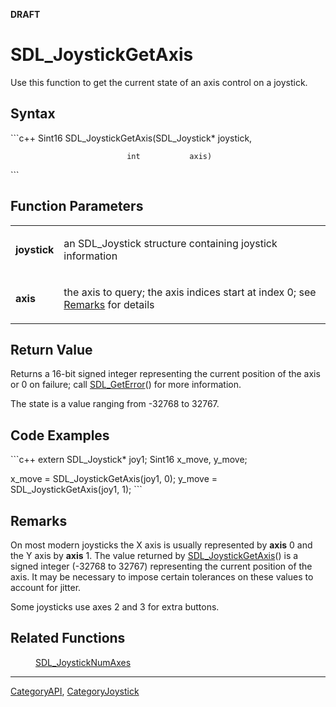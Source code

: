 <span color="red">'''DRAFT'''</span>

= SDL_JoystickGetAxis =
Use this function to get the current state of an axis control on a joystick.


== Syntax ==
```c++
Sint16 SDL_JoystickGetAxis(SDL_Joystick* joystick,
                           int           axis)
```

== Function Parameters ==
{|
|'''joystick'''
|an SDL_Joystick structure containing joystick information
|-
|'''axis'''
|the axis to query; the axis indices start at index 0; see [[#Remarks|Remarks]] for details
|}

== Return Value ==
Returns a 16-bit signed integer representing the current position of the axis or 0 on failure; call [[SDL_GetError]]() for more information.

The state is a value ranging from -32768 to 32767. <!-- <span style="color: green;">Is this the RV or a Remark?</span> -->

== Code Examples ==
```c++
extern SDL_Joystick* joy1;
Sint16 x_move, y_move;

x_move = SDL_JoystickGetAxis(joy1, 0);
y_move = SDL_JoystickGetAxis(joy1, 1);
```

== Remarks ==
On most modern joysticks the X axis is usually represented by '''axis''' 0 and the Y axis by '''axis''' 1. The value returned by [[SDL_JoystickGetAxis]]() is a signed integer (-32768 to 32767) representing the current position of the axis.  It may be necessary to impose certain tolerances on these values to account for jitter.

Some joysticks use axes 2 and 3 for extra buttons. <!-- <span style="color: green;">Or 3 and 4?</span> -->

== Related Functions ==
:[[SDL_JoystickNumAxes]]

----
[[CategoryAPI]], [[CategoryJoystick]]
